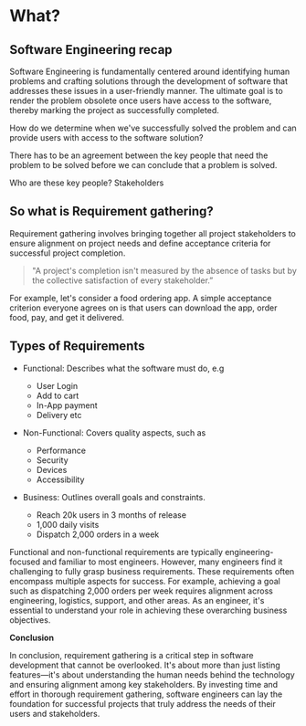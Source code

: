 # What?

## Software Engineering recap

Software Engineering is fundamentally centered around identifying human problems and crafting solutions through the development of software that addresses these issues in a user-friendly manner. The ultimate goal is to render the problem obsolete once users have access to the software, thereby marking the project as successfully completed.

How do we determine when we've successfully solved the problem and can provide users with access to the software solution?

There has to be an agreement between the key people that need the problem to be solved before we can conclude that a problem is solved. 

Who are these key people? Stakeholders

## So what is Requirement gathering?

Requirement gathering involves bringing together all project stakeholders to ensure alignment on project needs and define acceptance criteria for successful project completion.

> "A project's completion isn't measured by the absence of tasks but by the collective satisfaction of every stakeholder.”

For example, let's consider a food ordering app. A simple acceptance criterion everyone agrees on is that users can download the app, order food, pay, and get it delivered.

## Types of Requirements

- Functional: Describes what the software must do, e.g
    - User Login
    - Add to cart
    - In-App payment
    - Delivery etc
    
- Non-Functional: Covers quality aspects, such as
    - Performance
    - Security
    - Devices
    - Accessibility
    
- Business: Outlines overall goals and constraints.
    - Reach 20k users in 3 months of release
    - 1,000 daily visits
    - Dispatch 2,000 orders in a week

Functional and non-functional requirements are typically engineering-focused and familiar to most engineers. However, many engineers find it challenging to fully grasp business requirements. These requirements often encompass multiple aspects for success. For example, achieving a goal such as dispatching 2,000 orders per week requires alignment across engineering, logistics, support, and other areas. As an engineer, it's essential to understand your role in achieving these overarching business objectives.

**Conclusion**

In conclusion, requirement gathering is a critical step in software development that cannot be overlooked. It's about more than just listing features—it's about understanding the human needs behind the technology and ensuring alignment among key stakeholders. By investing time and effort in thorough requirement gathering, software engineers can lay the foundation for successful projects that truly address the needs of their users and stakeholders.